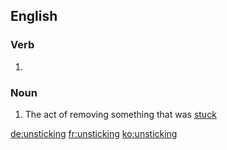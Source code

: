 ==English==

===Verb===
{{head|en}}

# {{present participle of|unstick}}

===Noun===
{{en-noun|-}}

# The act of removing something that was [[stuck]]

[[de:unsticking]]
[[fr:unsticking]]
[[ko:unsticking]]